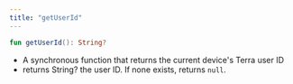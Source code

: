 ```yaml
---
title: "getUserId"
---
```

```kotlin kotlin
fun getUserId(): String?

```

*   A synchronous function that returns the current device's Terra user ID
*   returns String? the user ID. If none exists, returns `null`.



